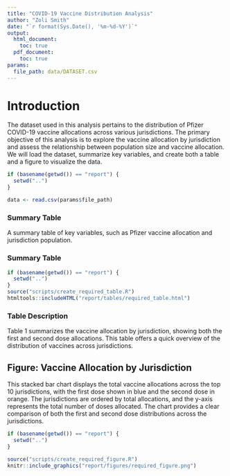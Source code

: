 ```yaml
---
title: "COVID-19 Vaccine Distribution Analysis"
author: "Zoli Smith"
date: "`r format(Sys.Date(), '%m-%d-%Y')`"
output:
  html_document:
    toc: true
  pdf_document:
    toc: true
params:
  file_path: data/DATASET.csv
---
```



# Introduction

The dataset used in this analysis pertains to the distribution of Pfizer COVID-19 vaccine allocations across various jurisdictions. The primary objective of this analysis is to explore the vaccine allocation by jurisdiction and assess the relationship between population size and vaccine allocation. We will load the dataset, summarize key variables, and create both a table and a figure to visualize the data.

```r
if (basename(getwd()) == "report") {
  setwd("..")
}

data <- read.csv(params$file_path)
```

### Summary Table

A summary table of key variables, such as Pfizer vaccine allocation and jurisdiction population.

### Summary Table

```r
if (basename(getwd()) == "report") {
  setwd("..")
}
source("scripts/create_required_table.R")
htmltools::includeHTML("report/tables/required_table.html")

```

### Table Description

Table 1 summarizes the vaccine allocation by jurisdiction, showing both the first and second dose allocations. This table offers a quick overview of the distribution of vaccines across jurisdictions.

## Figure: Vaccine Allocation by Jurisdiction

This stacked bar chart displays the total vaccine allocations across the top 10 jurisdictions, with the first dose shown in blue and the second dose in orange. The jurisdictions are ordered by total allocations, and the y-axis represents the total number of doses allocated. The chart provides a clear comparison of both the first and second dose distributions across the jurisdictions.

```r
if (basename(getwd()) == "report") {
  setwd("..")
}

source("scripts/create_required_figure.R")
knitr::include_graphics("report/figures/required_figure.png")

```
